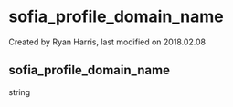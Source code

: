 
# sofia_profile_domain_name 

 Created by  Ryan Harris, last modified on 2018.02.08

## sofia_profile_domain_name

string


